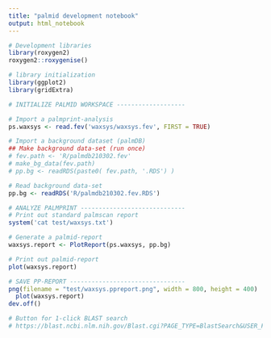 ```yaml
---
title: "palmid development notebook"
output: html_notebook
---
```


```r
# Development libraries
library(roxygen2)
roxygen2::roxygenise()
```

```r
# library initialization
library(ggplot2)
library(gridExtra)
```

```r
# INITIALIZE PALMID WORKSPACE -------------------

# Import a palmprint-analysis
ps.waxsys <- read.fev('waxsys/waxsys.fev', FIRST = TRUE)

# Import a background dataset (palmDB)
## Make background data-set (run once)
# fev.path <- 'R/palmdb210302.fev'
# make_bg_data(fev.path)
# pp.bg <- readRDS(paste0( fev.path, '.RDS') )

# Read background data-set
pp.bg <- readRDS('R/palmdb210302.fev.RDS')

```

```r
# ANALYZE PALMPRINT -----------------------------
# Print out standard palmscan report
system('cat test/waxsys.txt')

# Generate a palmid-report
waxsys.report <- PlotReport(ps.waxsys, pp.bg)

# Print out palmid-report
plot(waxsys.report)
```

```r
# SAVE PP-REPORT --------------------------------
png(filename = "test/waxsys.ppreport.png", width = 800, height = 400)
  plot(waxsys.report)
dev.off()
```


```r
# Button for 1-click BLAST search
# https://blast.ncbi.nlm.nih.gov/Blast.cgi?PAGE_TYPE=BlastSearch&USER_FORMAT_DEFAULTS=on&SET_SAVED_SEARCH=true&PAGE=Proteins&PROGRAM=blastp&QUERY=FQGDIAGWDTRVSEYELQNEQRICEERAESEDHRRKIRTIYECYRSPIIRVQDADGNLMWLHGRGQRMSGTIVTYAMNTITNAIIQQAVSKDLGNTYGRENRLISGDDCLV&JOB_TITLE=SRR9968562_waxsystermes_virus_microassembly&GAPCOSTS=11%201&DATABASE=nr&BLAST_PROGRAMS=blastp&MAX_NUM_SEQ=100&SHORT_QUERY_ADJUST=on&EXPECT=0.05&WORD_SIZE=6&MATRIX_NAME=BLOSUM62&COMPOSITION_BASED_STATISTICS=2&EQ_MENU=Enter%20organism%20name%20or%20id--completions%20will%20be%20suggested&PROG_DEFAULTS=on&SHOW_OVERVIEW=on&SHOW_LINKOUT=on&ALIGNMENT_VIEW=Pairwise&MASK_CHAR=2&MASK_COLOR=1&GET_SEQUENCE=on&NEW_VIEW=on&NUM_OVERVIEW=100&DESCRIPTIONS=100&ALIGNMENTS=100&FORMAT_OBJECT=Alignment&FORMAT_TYPE=HTML

```
